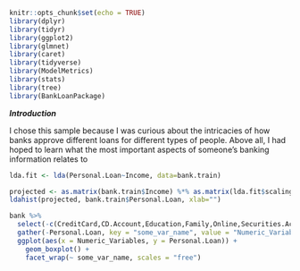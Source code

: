 ```r
knitr::opts_chunk$set(echo = TRUE)
library(dplyr)
library(tidyr)
library(ggplot2)
library(glmnet)
library(caret)
library(tidyverse)
library(ModelMetrics)
library(stats)
library(tree)
library(BankLoanPackage)
```

***Introduction***

  I chose this sample because I was curious about the intricacies of how banks approve different loans for different types of people. Above all, I had hoped to learn what the most important aspects of someone's banking information relates to 




```r
lda.fit <- lda(Personal.Loan~Income, data=bank.train)

projected <- as.matrix(bank.train$Income) %*% as.matrix(lda.fit$scaling)
ldahist(projected, bank.train$Personal.Loan, xlab="")
```


```r
bank %>%
  select(-c(CreditCard,CD.Account,Education,Family,Online,Securities.Account,ZIP.Code))%>%
  gather(-Personal.Loan, key = "some_var_name", value = "Numeric_Variables") %>%
  ggplot(aes(x = Numeric_Variables, y = Personal.Loan)) +
    geom_boxplot() +
    facet_wrap(~ some_var_name, scales = "free")
```



